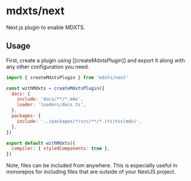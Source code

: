 # mdxts/next

Next.js plugin to enable MDXTS.

## Usage

First, create a plugin using [[createMdxtsPlugin]] and export it along with any other configuration you need.

```next.config.mjs
import { createMdxtsPlugin } from 'mdxts/next'

const withMdxts = createMdxtsPlugin({
  docs: {
    include: 'docs/**/*.mdx',
    loader: 'loaders/docs.ts',
  },
  packages: {
    include: '../packages/*/src/**/*.(ts|tsx|mdx)',
  },
})

export default withMdxts({
  compiler: { styledComponents: true },
})
```

Note, files can be included from anywhere. This is especially useful in monorepos for including files that are outside of your NextJS project.
